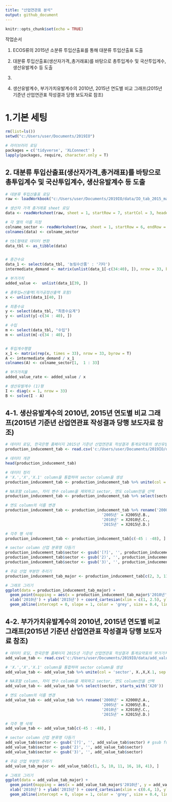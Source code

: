 ```yaml
---
title: "산업연관표 분석"
output: github_document
---
```


```r
knitr::opts_chunk$set(echo = TRUE)
```

작업순서

1. ECOS류의 2015년 소분류 투입산출표를 통해 대분류 투입산출표 도출

2. 대분류 투입산출표(생산자가격_총거래표)를 바탕으로 총투입계수 및 국산투입계수, 생산유발계수 등 도출

3. 

4. 생산유발계수, 부가가치유발계수의 2010년, 2015년 연도별 비교 그래프(2015년 기준년 산업연관표 작성결과 당행 보도자료 참조)



# 1.기본 세팅
```r
rm(list=ls())
setwd("c:/Users/user/Documents/2019IO")

# 라이브러리 로딩
packages = c('tidyverse', 'XLConnect' )
lapply(packages, require, character.only = T)
```

## 2. 대분류 투입산출표(생산자가격_총거래표)를 바탕으로 총투입계수 및 국산투입계수, 생산유발계수 등 도출
```r
# 대분류 투입산출표 로딩
raw <- loadWorkbook("c:/Users/user/Documents/2019IO/data/IO_tab_2015_major_cat_f.xlsx")

# 생산자 가격 총거래표 sheet 로딩
data <- readWorksheet(raw, sheet = 1, startRow = 7, startCol = 3, header = F)

# 각 열의 이름 지정
colname_sector <- readWorksheet(raw, sheet = 1, startRow = 6, endRow = 6, startCol = 3, header = F) 
colnames(data) <- colname_sector

# tbl형태로 데이터 변환
data_tbl <- as_tibble(data)


# 중간수요
data_1 <- select(data_tbl, '농림수산품' : '기타')
intermediate_demand <- matrix(unlist(data_1[-c(34:40), ]), nrow = 33, byrow = F)

# 부가가치
added_value <-  unlist(data_1[39, ])

# 총투입=산출액(자가공정산출액 포함)
x <- unlist(data_1[40, ])

# 최종수요
y <- select(data_tbl, "최종수요계")
y <- unlist(y[-c(34 : 40), ])

# 수입
m <- select(data_tbl, "수입")
m <- unlist(m[-c(34 : 40), ])


# 투입계수행렬
x_1 <- matrix(rep(x, times = 33), nrow = 33, byrow = T)
A <- intermediate_demand / x_1
colnames(A) <- colname_sector[1,  1 : 33]

# 부가가치율
added_value_rate <- added_value / x

# 생산유발계수 (1)형
I <- diag(x = 1, nrow = 33)
B <- solve(I - A)

```



## 4-1. 생산유발계수의 2010년, 2015년 연도별 비교 그래프(2015년 기준년 산업연관표 작성결과 당행 보도자료 참조)
```r
# 데이터 로딩, 한국은행 홈페이지 2015년 기준년 산업연관표 작성결과 통계요약표의 생산유발계수 sheet를 csv파일로 저장하여 이용 
production_inducement_tab <- read.csv('c:/Users/user/Documents/2019IO/data/production_inducement_tab.csv', header = T, stringsAsFactors = F)

# 데이터 개관
head(production_inducement_tab)

# 데이터 정리
# 'X.','X','X.1' column을 통합하여 sector column을 생성
production_inducement_tab <- production_inducement_tab %>% unite(col = 'sector', X.,X,X.1, sep = "")  

# NA포함 column, 차이 변수 column을 제외하고 sector, 연도 column만을 선택 
production_inducement_tab <- production_inducement_tab %>% select(sector, starts_with('X20'))

# 연도 column의 이름 변경 
production_inducement_tab <- production_inducement_tab %>% rename('2000년' = X2000년.A.,
                                          '2005년' = X2005년.B.,
                                          '2010년' = X2010년.C.,
                                          '2015년' = X2015년.D.)

# 각주 행 삭제
production_inducement_tab <- production_inducement_tab[c(-45 : -48), ]

# sector column 산업 분류명 다듬기
production_inducement_tab$sector <- gsub('[?]', '', production_inducement_tab$sector) 
production_inducement_tab$sector <- gsub('2)', '', production_inducement_tab$sector)
production_inducement_tab$sector <- gsub('3)', '', production_inducement_tab$sector)

# 주요 산업 부분만 추리기
production_inducement_tab_major <- production_inducement_tab[c(2, 3, 11, 16, 17, 18, 21), ]

# 그래프 그리기 
ggplot(data = production_inducement_tab_major) +
  geom_point(mapping = aes(x = production_inducement_tab_major$'2010년', y = production_inducement_tab_major$'2015년', color = sector)) +
  xlab('2010년') + ylab('2015년') + coord_cartesian(xlim = c(1, 2.5), ylim = c(1, 2.5)) +
  geom_abline(intercept = 0, slope = 1, color = 'grey', size = 0.4, linetype = 'dashed')
```

## 4-2. 부가가치유발계수의 2010년, 2015년 연도별 비교 그래프(2015년 기준년 산업연관표 작성결과 당행 보도자료 참조)

```r
# 데이터 로딩, 한국은행 홈페이지 2015년 기준년 산업연관표 작성결과 통계요약표의 부가가치계수 sheet를 csv파일로 저장하여 이용 
add_value_tab <- read.csv('c:/Users/user/Documents/2019IO/data/add_value_tab.csv', header = T, stringsAsFactors = F)

# 'X.','X','X.1' column을 통합하여 sector column을 생성
add_value_tab <- add_value_tab %>% unite(col = 'sector', X.,X,X.1, sep = "")  

# NA포함 column, 차이 변수 column을 제외하고 sector, 연도 column만을 선택 
add_value_tab <- add_value_tab %>% select(sector, starts_with('X20'))

# 연도 column의 이름 변경 
add_value_tab <- add_value_tab %>% rename('2000년' = X2000년.A.,
                                          '2005년' = X2005년.B.,
                                          '2010년' = X2010년.C.,
                                          '2015년' = X2015년.D.)

# 각주 행 삭제
add_value_tab <- add_value_tab[c(-45 : -48), ]

# sector column 산업 분류명 다듬기
add_value_tab$sector <- gsub('[?]', '', add_value_tab$sector) # gsub function은 특정 문자열을 찾아 바꾸는 함수
add_value_tab$sector <- gsub('2)', '', add_value_tab$sector)
add_value_tab$sector <- gsub('3)', '', add_value_tab$sector)

# 주요 산업 부분만 추리기
add_value_tab_major <- add_value_tab[c(1, 5, 10, 11, 16, 18, 41), ]

# 그래프 그리기
ggplot(data = add_value_tab_major) +
  geom_point(mapping = aes(x = add_value_tab_major$'2010년', y = add_value_tab_major$'2015년', color = sector)) +
  xlab('2010년') + ylab('2015년') + coord_cartesian(xlim = c(0.4, 1), ylim = c(0.4, 1)) +
  geom_abline(intercept = 0, slope = 1, color = 'grey', size = 0.4, linetype = 'dashed')
```

